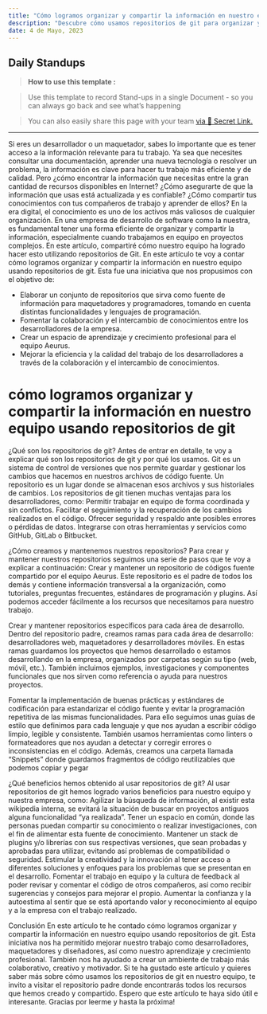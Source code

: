 ```yaml
---
title: "Cómo logramos organizar y compartir la información en nuestro equipo usando repositorios de Git"
description: "Descubre cómo usamos repositorios de git para organizar y compartir la información en nuestro equipo. Aprende, colabora y mejora con nosotros."
date: 4 de Mayo, 2023
---
```



## Daily Standups

> **How to use this template :**

> Use this template to record Stand-ups in a single Document - so you can always go back and see what’s happening

> You can also easily share this page with your team [ via 🔗 Secret Link.](https://support.craft.do/hc/en-us/articles/4413266374673-Sharing-Documents)

---



Si eres un desarrollador o un maquetador, sabes lo importante que es tener acceso a la información relevante para tu trabajo. Ya sea que necesites consultar una documentación, aprender una nueva tecnología o resolver un problema, la información es clave para hacer tu trabajo más eficiente y de calidad.
Pero ¿cómo encontrar la información que necesitas entre la gran cantidad de recursos disponibles en Internet? ¿Cómo asegurarte de que la información que usas está actualizada y es confiable? ¿Cómo compartir tus conocimientos con tus compañeros de trabajo y aprender de ellos?
En la era digital, el conocimiento es uno de los activos más valiosos de cualquier organización. En una empresa de desarrollo de software como la nuestra, es fundamental tener una forma eficiente de organizar y compartir la información, especialmente cuando trabajamos en equipo en proyectos complejos. En este artículo, compartiré cómo nuestro equipo ha logrado hacer esto utilizando repositorios de Git.
En este artículo te voy a contar cómo logramos organizar y compartir la información en nuestro equipo usando repositorios de git. Esta fue una iniciativa que nos propusimos con el objetivo de:
- Elaborar un conjunto de repositorios que sirva como fuente de información para maquetadores y programadores, tomando en cuenta distintas funcionalidades y lenguajes de programación.
- Fomentar la colaboración y el intercambio de conocimientos entre los desarrolladores de la empresa.
- Crear un espacio de aprendizaje y crecimiento profesional para el equipo Aeurus.
- Mejorar la eficiencia y la calidad del trabajo de los desarrolladores a través de la colaboración y el intercambio de conocimientos.

<h1 style={{fontFamily: 'Roboto'}}>cómo logramos organizar y compartir la información en nuestro equipo usando repositorios de git</h1>

¿Qué son los repositorios de git?
Antes de entrar en detalle, te voy a explicar qué son los repositorios de git y por qué los usamos. Git es un sistema de control de versiones que nos permite guardar y gestionar los cambios que hacemos en nuestros archivos de código fuente. Un repositorio es un lugar donde se almacenan esos archivos y sus historiales de cambios.
Los repositorios de git tienen muchas ventajas para los desarrolladores, como:
Permitir trabajar en equipo de forma coordinada y sin conflictos.
Facilitar el seguimiento y la recuperación de los cambios realizados en el código.
Ofrecer seguridad y respaldo ante posibles errores o pérdidas de datos.
Integrarse con otras herramientas y servicios como GitHub, GitLab o Bitbucket.

¿Cómo creamos y mantenemos nuestros repositorios?
Para crear y mantener nuestros repositorios seguimos una serie de pasos que te voy a explicar a continuación:
Crear y mantener un repositorio de códigos fuente compartido por el equipo Aeurus.
Este repositorio es el padre de todos los demás y contiene información transversal a la organización, como tutoriales, preguntas frecuentes, estándares de programación y plugins. Así podemos acceder fácilmente a los recursos que necesitamos para nuestro trabajo.

Crear y mantener repositorios específicos para cada área de desarrollo.
Dentro del repositorio padre, creamos ramas para cada área de desarrollo: desarrolladores web, maquetadores y desarrolladores móviles. En estas ramas guardamos los proyectos que hemos desarrollado o estamos desarrollando en la empresa, organizados por carpetas según su tipo (web, móvil, etc.). También incluimos ejemplos, investigaciones y componentes funcionales que nos sirven como referencia o ayuda para nuestros proyectos.

Fomentar la implementación de buenas prácticas y estándares de codificación para estandarizar el código fuente y evitar la programación repetitiva de las mismas funcionalidades.
Para ello seguimos unas guías de estilo que definimos para cada lenguaje y que nos ayudan a escribir código limpio, legible y consistente. También usamos herramientas como linters o formateadores que nos ayudan a detectar y corregir errores o inconsistencias en el código. Además, creamos una carpeta llamada “Snippets” donde guardamos fragmentos de código reutilizables que podemos copiar y pegar

¿Qué beneficios hemos obtenido al usar repositorios de git?
Al usar repositorios de git hemos logrado varios beneficios para nuestro equipo y nuestra empresa, como:
Agilizar la búsqueda de información, al existir esta wikipedia interna, se evitará la situación de buscar en proyectos antiguos alguna funcionalidad “ya realizada”.
Tener un espacio en común, donde las personas puedan compartir su conocimiento o realizar investigaciones, con el fin de alimentar esta fuente de conocimiento.
Mantener un stack de plugins y/o librerías con sus respectivas versiones, que sean probadas y aprobadas para utilizar, evitando así problemas de compatibilidad o seguridad.
Estimular la creatividad y la innovación al tener acceso a diferentes soluciones y enfoques para los problemas que se presentan en el desarrollo.
Fomentar el trabajo en equipo y la cultura de feedback al poder revisar y comentar el código de otros compañeros, así como recibir sugerencias y consejos para mejorar el propio.
Aumentar la confianza y la autoestima al sentir que se está aportando valor y reconocimiento al equipo y a la empresa con el trabajo realizado.

Conclusión
En este artículo te he contado cómo logramos organizar y compartir la información en nuestro equipo usando repositorios de git. Esta iniciativa nos ha permitido mejorar nuestro trabajo como desarrolladores, maquetadores y diseñadores, así como nuestro aprendizaje y crecimiento profesional. También nos ha ayudado a crear un ambiente de trabajo más colaborativo, creativo y motivador.
Si te ha gustado este artículo y quieres saber más sobre cómo usamos los repositorios de git en nuestro equipo, te invito a visitar el repositorio padre donde encontrarás todos los recursos que hemos creado y compartido. Espero que este artículo te haya sido útil e interesante. 
Gracias por leerme y hasta la próxima!

